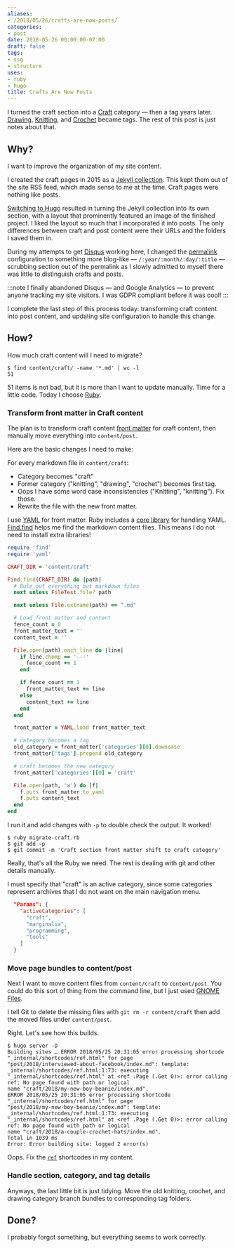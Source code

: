 ```yaml
---
aliases:
- /2018/05/26/crafts-are-now-posts/
categories:
- post
date: 2018-05-26 00:00:00-07:00
draft: false
tags:
- ssg
- structure
uses:
- ruby
- hugo
title: Crafts Are Now Posts
---
```


[Craft]: /tags/craft
[Drawing]: /tags/drawing
[Knitting]: /tags/knitting
[Crochet]: /tags/crochet

I turned the craft section into a [Craft][] category — then a tag years later.
[Drawing][], [Knitting][], and [Crochet][] became tags. The rest of this post
is just notes about that.

## Why?

I want to improve the organization of my site content.

I created the craft pages in 2015 as a [Jekyll collection][].
This kept them out of the site RSS feed, which made sense to me at the time.
Craft pages were nothing like posts.

[Switching to Hugo][] resulted in turning the Jekyll collection into its own section, with a layout that
prominently featured an image of the finished project. I liked the layout so much that I incorporated
it into posts. The only differences between craft and post content were their URLs and the folders I saved them
in.

During my attempts to get [Disqus][] working here, I changed the [permalink][] configuration to something more
blog-like — `/:year/:month/:day/:title` — scrubbing section out of the permalink as I slowly admitted to
myself there was little to distinguish crafts and posts.

:::note
I finally abandoned Disqus — and Google Analytics — to prevent anyone tracking
my site visitors. I was GDPR compliant before it was cool!
:::

I complete the last step of this process today: transforming craft content into post content, and updating
site configuration to handle this change.

[Jekyll collection]: /post/2015/07/making-a-jekyll-collection/
[Switching to Hugo]: /post/2015/09/next-hugo/
[Disqus]: /tags/disqus
[permalink]: http://gohugo.io/content-management/urls/#permalinks

## How?

How much craft content will I need to migrate?

```console
$ find content/craft/ -name '*.md' | wc -l
51
```

51 items is not bad, but it is more than I want to update manually. Time for a little code. Today I choose [Ruby][].

[Ruby]: /tags/ruby

### Transform front matter in Craft content

The plan is to transform craft content [front matter][] for craft content, then manually move everything into
`content/post`.

Here are the basic changes I need to make:

For every markdown file in `content/craft`:

* Category becomes "craft"
* Former category ("knitting", "drawing", "crochet") becomes first tag.
* Oops I have some word case inconsistencies ("Knitting", "knitting"). Fix those.
* Rewrite the file with the new front matter.

I use [YAML][] for front matter. Ruby includes a [core library][] for handling YAML. [Find.find][] helps me
find the markdown content files. This means I do not need to install extra libraries!

[YAML]: http://yaml.org/
[front matter]: http://gohugo.io/content-management/front-matter/
[core library]: http://ruby-doc.org/stdlib-2.5.1/libdoc/yaml/rdoc/YAML.html
[Find.find]: http://ruby-doc.org/stdlib-2.5.1/libdoc/find/rdoc/Find.html#method-c-find

```ruby title="migrate-craft.rb"
require 'find'
require 'yaml'

CRAFT_DIR = 'content/craft'

Find.find(CRAFT_DIR) do |path|
  # Rule out everything but markdown files
  next unless FileTest.file? path

  next unless File.extname(path) == ".md"

  # Load front matter and content
  fence_count = 0
  front_matter_text = ''
  content_text = ''

  File.open(path).each_line do |line|
    if line.chomp == '---'
      fence_count += 1
    end

    if fence_count == 1
      front_matter_text += line
    else
      content_text += line
    end
  end

  front_matter = YAML.load front_matter_text

  # category becomes a tag
  old_category = front_matter['categories'][0].downcase
  front_matter['tags'].prepend old_category

  # craft becomes the new category
  front_matter['categories'][0] = 'craft'

  File.open(path, 'w') do |f|
    f.puts front_matter.to_yaml
    f.puts content_text
  end
end
```

I run it and add changes with `-p` to double check the output. It worked!

```console
$ ruby migrate-craft.rb
$ git add -p
$ git commit -m 'Craft section front matter shift to craft category'
```

Really, that's all the Ruby we need. The rest is dealing with git and other details manually.

I must specify that "craft" is an active category, since some categories represent archives that I do not want
on the main navigation menu.

```json title="config.json"
  "Params": {
    "activeCategories": [
      "craft",
      "marginalia",
      "programming",
      "tools"
    ]
  }
```

### Move page bundles to content/post

Next I want to move content files from `content/craft` to `content/post`. You could do this sort of thing from
the command line, but I just used [GNOME Files][].

[GNOME Files]: https://wiki.gnome.org/Apps/Files

I tell Git to delete the missing files with `git rm -r content/craft` then add the moved files under `content/post`.

Right. Let's see how this builds.

```console
$ hugo server -D
Building sites … ERROR 2018/05/25 20:31:05 error processing shortcode "_internal/shortcodes/ref.html" for page
"post/2018/interviewed-about-facebook/index.md": template: _internal/shortcodes/ref.html:1:73: executing
"_internal/shortcodes/ref.html" at <ref .Page (.Get 0)>: error calling ref: No page found with path or logical
name "craft/2018/my-new-boy-beanie/index.md".
ERROR 2018/05/25 20:31:05 error processing shortcode "_internal/shortcodes/ref.html" for page
"post/2018/my-new-boy-beanie/index.md": template: _internal/shortcodes/ref.html:1:73: executing
"_internal/shortcodes/ref.html" at <ref .Page (.Get 0)>: error calling ref: No page found with path or logical
name "craft/2018/a-couple-crochet-hats/index.md".
Total in 1039 ms
Error: Error building site: logged 2 error(s)
```

Oops. Fix the [`ref`][] shortcodes in my content.

[`ref`]: http://gohugo.io/content-management/shortcodes/#ref-and-relref

### Handle section, category, and tag details

Anyways, the last little bit is just tidying. Move the old knitting, crochet,
and drawing category branch bundles to corresponding tag folders.

## Done?

I probably forgot something, but everything seems to work correctly.
